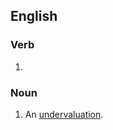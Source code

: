 ==English==

===Verb===
{{head|en|verb form}}

# {{present participle of|en|undervalue|nocat=1}}

===Noun===
{{en-noun}}

# An [[undervaluation]].